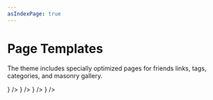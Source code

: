 ```yaml
---
asIndexPage: true
---
```



# Page Templates

The theme includes specially optimized pages for friends links, tags, categories, and masonry gallery.


<Cards>
  <Cards.Card title="Friends Links" href="/page_templates/friends" icon={<Users />} />
  <Cards.Card title="Tags" href="/page_templates/tags" icon={<Tag />} />
  <Cards.Card title="Categories" href="/page_templates/categories" icon={<FolderTree />} />
  <Cards.Card title="Masonry Gallery" href="/page_templates/masonry" icon={<Grid />} />
</Cards>
